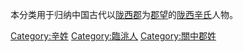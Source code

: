 {{Catnav|頁面分類|历史|歷史學|系譜學|漢族姓氏|辛姓}}
{{Catnav|頁面分類|人文學科|歷史學|系譜學|漢族姓氏|辛姓}}
{{Catnav|頁面分類|人类学|文化人类学|家世與傳承|系譜學|漢族姓氏|辛姓}}

本分类用于归纳中国古代以[[陇西郡|陇西郡]]为[[郡望|郡望]]的[[陇西辛氏|陇西辛氏]]人物。

[[Category:辛姓|Category:辛姓]]
[[Category:臨洮人|Category:臨洮人]]
[[Category:關中郡姓|Category:關中郡姓]]
